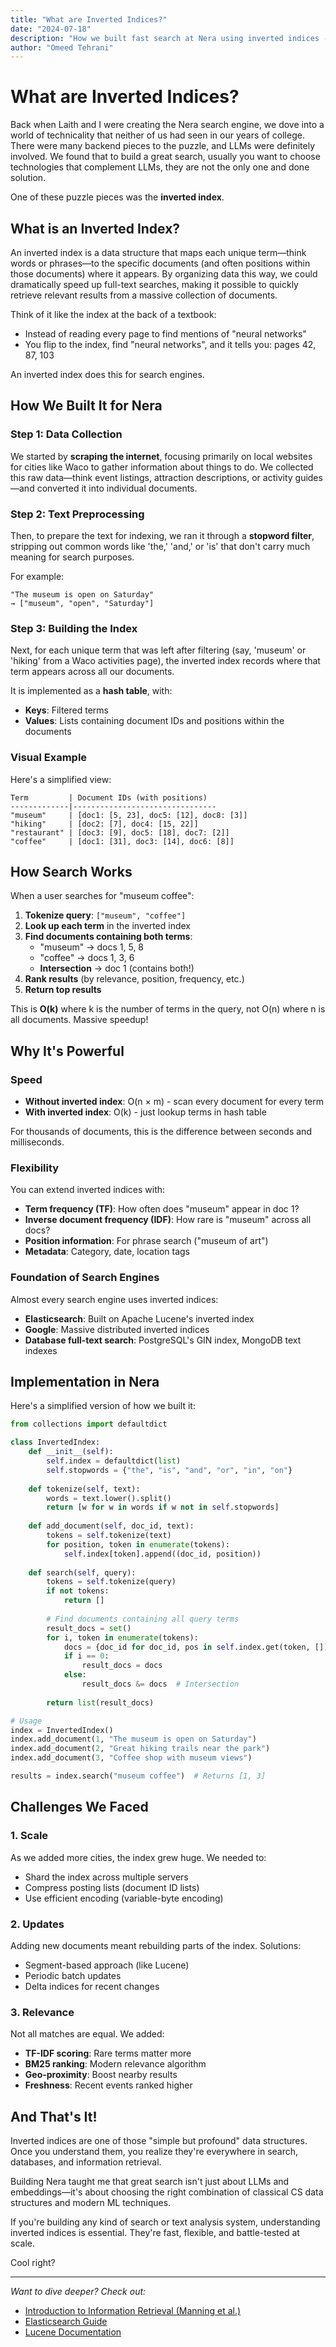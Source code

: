 ```yaml
---
title: "What are Inverted Indices?"
date: "2024-07-18"
description: "How we built fast search at Nera using inverted indices - a fundamental data structure for full-text search engines."
author: "Omeed Tehrani"
---
```


# What are Inverted Indices?

Back when Laith and I were creating the Nera search engine, we dove into a world of technicality that neither of us had seen in our years of college. There were many backend pieces to the puzzle, and LLMs were definitely involved. We found that to build a great search, usually you want to choose technologies that complement LLMs, they are not the only one and done solution.

One of these puzzle pieces was the **inverted index**.

## What is an Inverted Index?

An inverted index is a data structure that maps each unique term—think words or phrases—to the specific documents (and often positions within those documents) where it appears. By organizing data this way, we could dramatically speed up full-text searches, making it possible to quickly retrieve relevant results from a massive collection of documents.

Think of it like the index at the back of a textbook:
- Instead of reading every page to find mentions of "neural networks"
- You flip to the index, find "neural networks", and it tells you: pages 42, 87, 103

An inverted index does this for search engines.

## How We Built It for Nera

### Step 1: Data Collection

We started by **scraping the internet**, focusing primarily on local websites for cities like Waco to gather information about things to do. We collected this raw data—think event listings, attraction descriptions, or activity guides—and converted it into individual documents.

### Step 2: Text Preprocessing

Then, to prepare the text for indexing, we ran it through a **stopword filter**, stripping out common words like 'the,' 'and,' or 'is' that don't carry much meaning for search purposes.

For example:
```
"The museum is open on Saturday" 
→ ["museum", "open", "Saturday"]
```

### Step 3: Building the Index

Next, for each unique term that was left after filtering (say, 'museum' or 'hiking' from a Waco activities page), the inverted index records where that term appears across all our documents.

It is implemented as a **hash table**, with:
- **Keys**: Filtered terms
- **Values**: Lists containing document IDs and positions within the documents

### Visual Example

Here's a simplified view:

```
Term         | Document IDs (with positions)
-------------|--------------------------------
"museum"     | [doc1: [5, 23], doc5: [12], doc8: [3]]
"hiking"     | [doc2: [7], doc4: [15, 22]]
"restaurant" | [doc3: [9], doc5: [18], doc7: [2]]
"coffee"     | [doc1: [31], doc3: [14], doc6: [8]]
```

## How Search Works

When a user searches for "museum coffee":

1. **Tokenize query**: `["museum", "coffee"]`
2. **Look up each term** in the inverted index
3. **Find documents containing both terms**:
   - "museum" → docs 1, 5, 8
   - "coffee" → docs 1, 3, 6
   - **Intersection** → doc 1 (contains both!)
4. **Rank results** (by relevance, position, frequency, etc.)
5. **Return top results**

This is **O(k)** where k is the number of terms in the query, not O(n) where n is all documents. Massive speedup!

## Why It's Powerful

### Speed
- **Without inverted index**: O(n × m) - scan every document for every term
- **With inverted index**: O(k) - just lookup terms in hash table

For thousands of documents, this is the difference between seconds and milliseconds.

### Flexibility

You can extend inverted indices with:
- **Term frequency (TF)**: How often does "museum" appear in doc 1?
- **Inverse document frequency (IDF)**: How rare is "museum" across all docs?
- **Position information**: For phrase search ("museum of art")
- **Metadata**: Category, date, location tags

### Foundation of Search Engines

Almost every search engine uses inverted indices:
- **Elasticsearch**: Built on Apache Lucene's inverted index
- **Google**: Massive distributed inverted indices
- **Database full-text search**: PostgreSQL's GIN index, MongoDB text indexes

## Implementation in Nera

Here's a simplified version of how we built it:

```python
from collections import defaultdict

class InvertedIndex:
    def __init__(self):
        self.index = defaultdict(list)
        self.stopwords = {"the", "is", "and", "or", "in", "on"}
    
    def tokenize(self, text):
        words = text.lower().split()
        return [w for w in words if w not in self.stopwords]
    
    def add_document(self, doc_id, text):
        tokens = self.tokenize(text)
        for position, token in enumerate(tokens):
            self.index[token].append((doc_id, position))
    
    def search(self, query):
        tokens = self.tokenize(query)
        if not tokens:
            return []
        
        # Find documents containing all query terms
        result_docs = set()
        for i, token in enumerate(tokens):
            docs = {doc_id for doc_id, pos in self.index.get(token, [])}
            if i == 0:
                result_docs = docs
            else:
                result_docs &= docs  # Intersection
        
        return list(result_docs)

# Usage
index = InvertedIndex()
index.add_document(1, "The museum is open on Saturday")
index.add_document(2, "Great hiking trails near the park")
index.add_document(3, "Coffee shop with museum views")

results = index.search("museum coffee")  # Returns [1, 3]
```

## Challenges We Faced

### 1. **Scale**
As we added more cities, the index grew huge. We needed to:
- Shard the index across multiple servers
- Compress posting lists (document ID lists)
- Use efficient encoding (variable-byte encoding)

### 2. **Updates**
Adding new documents meant rebuilding parts of the index. Solutions:
- Segment-based approach (like Lucene)
- Periodic batch updates
- Delta indices for recent changes

### 3. **Relevance**
Not all matches are equal. We added:
- **TF-IDF scoring**: Rare terms matter more
- **BM25 ranking**: Modern relevance algorithm
- **Geo-proximity**: Boost nearby results
- **Freshness**: Recent events ranked higher

## And That's It!

Inverted indices are one of those "simple but profound" data structures. Once you understand them, you realize they're everywhere in search, databases, and information retrieval.

Building Nera taught me that great search isn't just about LLMs and embeddings—it's about choosing the right combination of classical CS data structures and modern ML techniques.

If you're building any kind of search or text analysis system, understanding inverted indices is essential. They're fast, flexible, and battle-tested at scale.

Cool right?

---

*Want to dive deeper? Check out:*
- [Introduction to Information Retrieval (Manning et al.)](https://nlp.stanford.edu/IR-book/)
- [Elasticsearch Guide](https://www.elastic.co/guide/en/elasticsearch/reference/current/index.html)
- [Lucene Documentation](https://lucene.apache.org/core/documentation.html)
